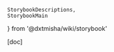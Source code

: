     StorybookDescriptions,
    StorybookMain
} from '@dxtmisha/wiki/storybook'


<Meta of={Component}/>
<StorybookMain
    name={'ComponentDoc'}
    description={'[description]'}
    story={Component.Component}
/>

[doc]
